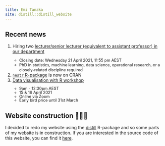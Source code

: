 ```yaml
---
title: Emi Tanaka
site: distill::distill_website
---
```

<style>
d-appendix {
 display: none!important;
}
</style>

## Recent news

<ol class="fa-ul">
  <li><span class="fa-li"><i class="fas fa-university"></i></span>Hiring two [lecturer/senior lecturer (equivalent to assistant professor) in our department](https://careers.pageuppeople.com/513/cw/en/job/613511/lecturer-senior-lecturer-in-business-analytics)
</li>
<ul style="line-height:1.2;font-size:0.8rem;">
<li>Closing date: Wednesday 21 April 2021, 11:55 pm AEST</li>
<li>PhD in statistics, machine learning, data science, operational research, or a closely-related discipline required</li>
</ul>
  <li><span class="fa-li"><i class="fab fa-r-project"></i></span>[`nestr` R-package](https://github.com/emitanaka/nestr) is now on CRAN </li>
  <li><span class="fa-li"><i class="fas fa-code"></i></span>[Data visualisation with R workshop](https://statsoc.org.au/event-4191172)</li>
<ul style="line-height:1;font-size:0.8rem;">
  <li>9am - 12:30pm AEST</li>
  <li>15 & 16 April 2021</li>
  <li>Online via Zoom</li>
  <li>Early bird price until 31st March</li>
</ul>
</ol>



## Website construction 👷🏻‍♀

I decided to redo my website using the [distill](https://rstudio.github.io/distill/) R-package and so some parts of my website is in construction. If you are interested in the source code of this website, you can find it [here](https://github.com/emitanaka/emitanaka.github.io).